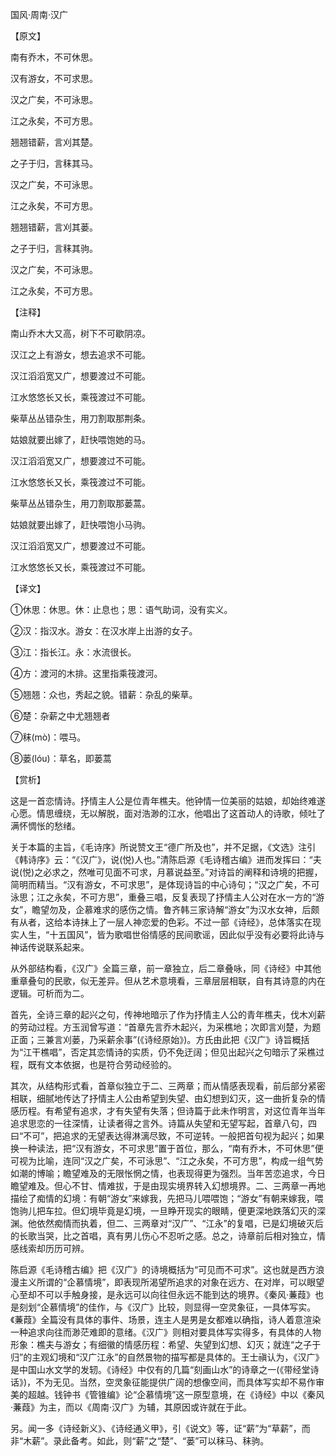 

国风·周南·汉广

【原文】

南有乔木，不可休思。

汉有游女，不可求思。

汉之广矣，不可泳思。

江之永矣，不可方思。

翘翘错薪，言刈其楚。

之子于归，言秣其马。

汉之广矣，不可泳思。

江之永矣，不可方思。

翘翘错薪，言刈其蒌。

之子于归，言秣其驹。

汉之广矣，不可泳思。

江之永矣，不可方思。

【注释】

南山乔木大又高，树下不可歇阴凉。

汉江之上有游女，想去追求不可能。

汉江滔滔宽又广，想要渡过不可能。

江水悠悠长又长，乘筏渡过不可能。

柴草丛丛错杂生，用刀割取那荆条。

姑娘就要出嫁了，赶快喂饱她的马。

汉江滔滔宽又广，想要渡过不可能。

江水悠悠长又长，乘筏渡过不可能。

柴草丛丛错杂生，用刀割取那蒌蒿。

姑娘就要出嫁了，赶快喂饱小马驹。

汉江滔滔宽又广，想要渡过不可能。

江水悠悠长又长，乘筏渡过不可能。

【译文】

①休思：休思。休：止息也；思：语气助词，没有实义。

②汉：指汉水。游女：在汉水岸上出游的女子。

③江：指长江。永：水流很长。

④方：渡河的木排。这里指乘筏渡河。

⑤翘翘：众也，秀起之貌。错薪：杂乱的柴草。

⑥楚：杂薪之中尤翘翘者

⑦秣(mò)：喂马。

⑧蒌(lóu)：草名，即蒌蒿

【赏析】

这是一首恋情诗。抒情主人公是位青年樵夫。他钟情一位美丽的姑娘，却始终难遂心愿。情思缠绕，无以解脱，面对浩渺的江水，他唱出了这首动人的诗歌，倾吐了满怀惆怅的愁绪。

关于本篇的主旨，《毛诗序》所说赞文王“德广所及也”，并不足据，《文选》注引《韩诗序》云：“《汉广》，说(悦)人也。”清陈启源《毛诗稽古编》进而发挥曰：“夫说(悦)之必求之，然唯可见面不可求，月慕说益至。”对诗旨的阐释和诗境的把握，简明而精当。“汉有游女，不可求思”，是体现诗旨的中心诗句；“汉之广矣，不可泳思；江之永矣，不可方思”，重叠三唱，反复表现了抒情主人公对在水一方的“游女”，瞻望勿及，企慕难求的感伤之情。鲁齐韩三家诗解“游女”为汉水女神，后颇有从者，这给本诗抹上了一层人神恋爱的色彩。不过一部《诗经》，总体落实在现实人生，“十五国风”，皆为歌唱世俗情感的民间歌谣，因此似乎没有必要将此诗与神话传说联系起来。

从外部结构看，《汉广》全篇三章，前一章独立，后二章叠咏，同《诗经》中其他重章叠句的民歌，似无差异。但从艺术意境看，三章层层相联，自有其诗意的内在逻辑。可析而为二。

首先，全诗三章的起兴之句，传神地暗示了作为抒情主人公的青年樵夫，伐木刈薪的劳动过程。方玉润曾写道：“首章先言乔木起兴，为采樵地；次即言刈楚，为题正面；三兼言刈蒌，乃采薪余事”(《诗经原始》)。方氏由此把《汉广》诗旨概括为“江干樵唱”，否定其恋情诗的实质，仍不免迂阔；但见出起兴之句暗示了采樵过程，既有文本依据，也是符合劳动经验的。

其次，从结构形式看，首章似独立于二、三两章；而从情感表现看，前后部分紧密相联，细腻地传达了抒情主人公由希望到失望、由幻想到幻灭，这一曲折复杂的情感历程。有希望有追求，才有失望有失落；但诗篇于此未作明言，对这位青年当年追求思恋的一往深情，让读者得之言外。诗篇从失望和无望写起，首章八句，四曰“不可”，把追求的无望表达得淋漓尽致，不可逆转。一般把首句视为起兴；如果换一种读法，把“汉有游女，不可求思”置于首位，那么，“南有乔木，不可休思”便可视为比喻，连同“汉之广矣，不可泳思”、“江之永矣，不可方思”，构成一组气势如潮的博喻；瞻望难及的无限怅惘之情，也表现得更为强烈。当年苦恋追求，今日瞻望难及。但心不甘、情难拔，于是由现实境界转入幻想境界。二、三两章一再地描绘了痴情的幻境：有朝“游女”来嫁我，先把马儿喂喂饱；“游女”有朝来嫁我，喂饱驹儿把车拉。但幻境毕竟是幻境，一旦睁开现实的眼睛，便更深地跌落幻灭的深渊。他依然痴情而执着，但二、三两章对“汉广”、“江永”的复唱，已是幻境破灭后的长歌当哭，比之首唱，真有男儿伤心不忍听之感。总之，诗章前后相对独立，情感线索却历历可辨。

陈启源《毛诗稽古编》把《汉广》的诗境概括为“可见而不可求”。这也就是西方浪漫主义所谓的“企慕情境”，即表现所渴望所追求的对象在远方、在对岸，可以眼望心至却不可以手触身接，是永远可以向往但永远不能到达的境界。《秦风·蒹葭》也是刻划“企慕情境”的佳作，与《汉广》比较，则显得一空灵象征，一具体写实。《蒹葭》全篇没有具体的事件、场景，连主人是男是女都难以确指，诗人着意渲染一种追求向往而渺茫难即的意绪。《汉广》则相对要具体写实得多，有具体的人物形象：樵夫与游女；有细徽的情感历程：希望、失望到幻想、幻灭；就连“之子于归”的主观幻境和“汉广江永”的自然景物的描写都是具体的。王士禛认为，《汉广》是中国山水文学的发轫。《诗经》中仅有的几篇“刻画山水”的诗章之一(《带经堂诗话》)，不为无见。当然，空灵象征能提供广阔的想像空间，而具体写实却不易作审美的超越。钱钟书《管锥编》论“企慕情境”这一原型意境，在《诗经》中以《秦风·蒹葭》为主，而以《周南·汉广》为辅，其原因或许就在于此。

另。闻一多《诗经新义》、《诗经通义甲》，引《说文》等，证“薪”为“草薪”，而非“木薪”。录此备考。如此，则“薪”之“楚”、“蒌”可以秣马、秣驹。

